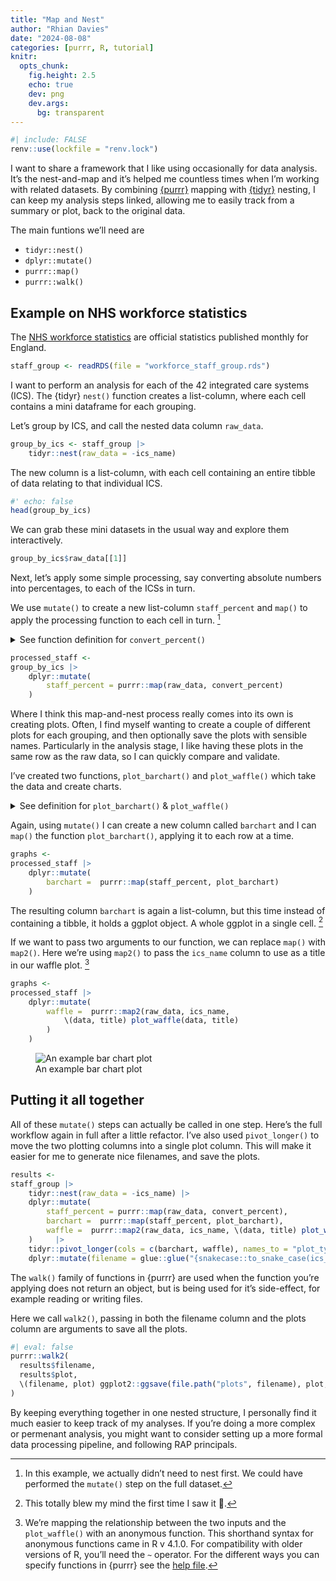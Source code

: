 ```yaml
---
title: "Map and Nest"
author: "Rhian Davies"
date: "2024-08-08"
categories: [purrr, R, tutorial]
knitr:
  opts_chunk:
    fig.height: 2.5
    echo: true
    dev: png
    dev.args:
      bg: transparent
---
```


```r
#| include: FALSE
renv::use(lockfile = "renv.lock")
```

I want to share a framework that I like using occasionally for data analysis. It's the nest-and-map and it's helped me countless times when I'm working with related datasets. By combining [{purrr}](https://purrr.tidyverse.org/) mapping with [{tidyr}](https://tidyr.tidyverse.org/) nesting, I can keep my analysis steps linked, allowing me to easily track from a summary or plot, back to the original data.

The main funtions we'll need are 

- `tidyr::nest()`
- `dplyr::mutate()`
- `purrr::map()`
- `purrr::walk()`

## Example on NHS workforce statistics 

The [NHS workforce statistics](https://digital.nhs.uk/data-and-information/publications/statistical/nhs-workforce-statistics) are official statistics published monthly for England.

```r
staff_group <- readRDS(file = "workforce_staff_group.rds")
```

I want to perform an analysis for each of the 42 integrated care systems (ICS). The {tidyr} `nest()` function creates a list-column, where each cell contains a mini dataframe for each grouping.

Let's group by ICS, and call the nested data column `raw_data`.
```r
group_by_ics <- staff_group |>
    tidyr::nest(raw_data = -ics_name)
```

The new column is a list-column, with each cell containing an entire tibble of data relating to that individual ICS.

```r
#' echo: false
head(group_by_ics)
```

We can grab these mini datasets in the usual way and explore them interactively.

```r
group_by_ics$raw_data[[1]]
```

Next, let's apply some simple processing, say converting absolute numbers into percentages, to each of the ICSs in turn.

 We use `mutate()` to create a new list-column `staff_percent` and `map()` to apply the processing function to each cell in turn. ^[In this example, we actually didn't need to nest first. We could have performed the `mutate()` step on the full dataset.]

<details>
<summary>See function definition for `convert_percent()`</summary> 

```r
#' Convert percent
#' @param raw_staff Tibble containing organisation_name, total and a number of staff categories
#' @return Tibble like raw_staff but with staff categories represented as percentages rather than absolute numbers
convert_percent <- function(staff){
    staff |>
    dplyr::mutate(dplyr::across(.cols = -c(organisation_name, total),
                  .fns =  \(x)x/total)) |>
    dplyr::rename("Doctors" = "hchs_doctors",
                  "Nurses" = "nurses_health_visitors",
                  "Ambulance staff" = "ambulance_staff",
                  "Midwives" = "midwives")
}
```
</details>

```r
processed_staff <-
group_by_ics |>
    dplyr::mutate(
        staff_percent = purrr::map(raw_data, convert_percent)
    )
```



Where I think this map-and-nest process really comes into its own is creating plots. Often, I find myself wanting to create a couple of different plots for each grouping, and then optionally save the plots with sensible names. Particularly in the analysis stage, I like having these plots in the same row as the raw data, so I can quickly compare and validate.

I've created two functions, `plot_barchart()` and `plot_waffle()` which take the data and create charts.

<details>
<summary>See definition for `plot_barchart()` & `plot_waffle()`</summary> 
```r
#' Plot barchart
#' Makes a bar chart of staff perentages by organisation
#' @param df tibble of staff data in percent format
plot_barchart <- function(df) {
  df |>
    dplyr::filter(organisation_name != "Total") |>
    dplyr::select(-total) |>
    tidyr::pivot_longer(cols = -c(organisation_name), names_to = "job", values_to = "percent") |>
    ggplot2::ggplot(ggplot2::aes(x = percent, y = organisation_name, fill = job)) +
    ggplot2::geom_col(position = "dodge") + 
    ggplot2::scale_x_continuous(labels = scales::percent_format(scale = 100)) +
    ggplot2::labs(x = "", y = "") +
    StrategyUnitTheme::scale_fill_su() + 
    ggplot2::theme_minimal() + 
    ggplot2::theme(legend.title = ggplot2::element_blank())
}

#' Plot waffle
#' Makes a waffle chart to visualise staff breakdown at an ICS level
#' @param raw_staff count data of staff
#' @param title Title for the graphic
plot_waffle <- function(raw_staff, title) {
waffle_data <-
raw_staff |>
    dplyr::filter(organisation_name == "Total") |>
    dplyr::select(-total, -organisation_name) |>
    tidyr::pivot_longer(cols = dplyr::everything(), names_to = "names", values_to = "vals") |>
    dplyr::mutate(vals = round(vals / 100))

ggplot2::ggplot(waffle_data, ggplot2::aes(fill = names, values = vals)) +
  waffle::geom_waffle(n_rows = 8, size = 0.33, colour = "white") +
  ggplot2::coord_equal() +
  ggplot2::theme_void() + 
  ggplot2::theme(legend.title = ggplot2::element_blank()) +
  ggplot2::ggtitle(title)
}
```


</details>

 Again, using `mutate()` I can create a new column called `barchart` and I can `map()` the function `plot_barchart()`, applying it to each row at a time.

```r
graphs <-
processed_staff |>
    dplyr::mutate(
        barchart =  purrr::map(staff_percent, plot_barchart)
    ) 
```

The resulting column `barchart` is again a list-column, but this time instead of containing a tibble, it holds a ggplot object. A whole ggplot in a single cell. ^[This totally blew my mind the first time I saw it 🤯.]

If we want to pass two arguments to our function, we can replace `map()` with `map2()`. Here we're using `map2()` to pass the `ics_name` column to use as a title in our waffle plot. ^[We're mapping the relationship between the two inputs and the `plot_waffle()` with an anonymous function. This shorthand syntax for anonymous functions came in R v 4.1.0. For compatibility with older versions of R, you'll need the `~` operator. For the different ways you can specify functions in {purrr} see the [help file](https://purrr.tidyverse.org/reference/map.html).]

```r
graphs <-
processed_staff |>
    dplyr::mutate(
        waffle =  purrr::map2(raw_data, ics_name, 
            \(data, title) plot_waffle(data, title)
        )
    ) 
```

![An example bar chart plot](example_bar_chart.png)

## Putting it all together

All of these `mutate()` steps can actually be called in one step. Here's the full workflow again in full after a little refactor.
I've also used `pivot_longer()` to move the two plotting columns into a single plot column. This will make it easier for me to generate nice filenames, and save the plots.

```r
results <-
staff_group |>
    tidyr::nest(raw_data = -ics_name) |>
    dplyr::mutate(
        staff_percent = purrr::map(raw_data, convert_percent),
        barchart =  purrr::map(staff_percent, plot_barchart),
        waffle =  purrr::map2(raw_data, ics_name, \(data, title) plot_waffle(data, title)) 
    )     |>
    tidyr::pivot_longer(cols = c(barchart, waffle), names_to = "plot_type", values_to = "plot") |>
    dplyr::mutate(filename = glue::glue("{snakecase::to_snake_case(ics_name)}_{plot_type}.png"))
```

The `walk()` family of functions in {purrr} are used when the function you're applying does not return an object, but is being used for it's side-effect, for example reading or writing files.

Here we call `walk2()`, passing in both the filename column and the plots column are arguments to save all the plots.

```r
#| eval: false
purrr::walk2(
  results$filename,
  results$plot,
  \(filename, plot) ggplot2::ggsave(file.path("plots", filename), plot, width = 10, height = 6)
)
```

By keeping everything together in one nested structure, I personally find it much easier to keep track of my analyses.
If you're doing a more complex or permenant analysis, you might want to consider setting up a more formal data processing pipeline, and following RAP principals. 
